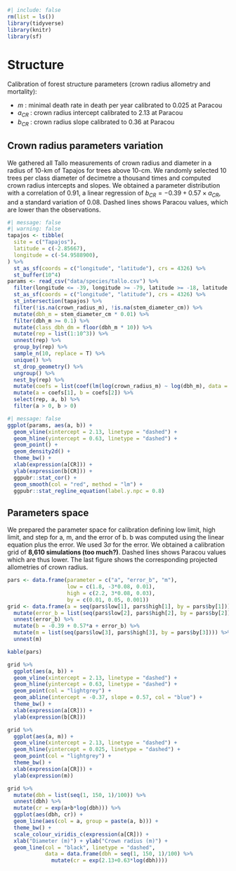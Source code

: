 ```r
#| include: false 
rm(list = ls())
library(tidyverse) 
library(knitr)
library(sf)
```

# Structure

Calibration of forest structure parameters (crown radius allometry and mortality):

-   $m$ : minimal death rate in death per year calibrated to 0.025 at Paracou
-   $a_{CR}$ : crown radius intercept calibrated to 2.13 at Paracou
-   $b_{CR}$ : crown radius slope calibrated to 0.36 at Paracou

## Crown radius parameters variation

We gathered all Tallo measurements of crown radius and diameter in a radius of 10-km of Tapajos for trees above 10-cm. We randomly selected 10 trees per class diameter of decimetre a thousand times and computed crown radius intercepts and slopes. We obtained a parameter distribution with a correlation of 0.91, a linear regression of $b_{CR} = -0.39+0.57 \times a_{CR}$, and a standard variation of 0.08. Dashed lines shows Paracou values, which are lower than the observations.

```r
#| message: false
#| warning: false
tapajos <- tibble(
  site = c("Tapajos"),
  latitude = c(-2.85667),
  longitude = c(-54.9588900),
) %>% 
  st_as_sf(coords = c("longitude", "latitude"), crs = 4326) %>% 
  st_buffer(10^4)
params <- read_csv("data/species/tallo.csv") %>% 
  filter(longitude <= -39, longitude >= -79, latitude >= -18, latitude <= 10) %>% 
  st_as_sf(coords = c("longitude", "latitude"), crs = 4326) %>% 
  st_intersection(tapajos) %>% 
  filter(!is.na(crown_radius_m), !is.na(stem_diameter_cm)) %>% 
  mutate(dbh_m = stem_diameter_cm * 0.01) %>% 
  filter(dbh_m >= 0.1) %>% 
  mutate(class_dbh_dm = floor(dbh_m * 10)) %>% 
  mutate(rep = list(1:10^3)) %>% 
  unnest(rep) %>% 
  group_by(rep) %>% 
  sample_n(10, replace = T) %>% 
  unique() %>%
  st_drop_geometry() %>% 
  ungroup() %>% 
  nest_by(rep) %>% 
  mutate(coefs = list(coef(lm(log(crown_radius_m) ~ log(dbh_m), data = data)))) %>% 
  mutate(a = coefs[1], b = coefs[2]) %>% 
  select(rep, a, b) %>% 
  filter(a > 0, b > 0)
```

```r
#| message: false
ggplot(params, aes(a, b)) +
  geom_vline(xintercept = 2.13, linetype = "dashed") +
  geom_hline(yintercept = 0.63, linetype = "dashed") +
  geom_point() +
  geom_density2d() +
  theme_bw() +
  xlab(expression(a[CR])) +
  ylab(expression(b[CR])) +
  ggpubr::stat_cor() +
  geom_smooth(col = "red", method = "lm") +
  ggpubr::stat_regline_equation(label.y.npc = 0.8)
```

## Parameters space

We prepared the parameter space for calibration defining low limit, high limit, and step for a, m, and the error of b. b was computed using the linear equation plus the error. We used $3 \sigma$ for the error. We obtained a calibration grid of **8,610 simulations (too much?)**. Dashed lines shows Paracou values which are thus lower. The last figure shows the corresponding projected allometries of crown radius.

```r
pars <- data.frame(parameter = c("a", "error_b", "m"),
                   low = c(1.8, -3*0.08, 0.01),
                   high = c(2.2, 3*0.08, 0.03),
                   by = c(0.01, 0.05, 0.001))
grid <- data.frame(a = seq(pars$low[1], pars$high[1], by = pars$by[1])) %>% 
  mutate(error_b = list(seq(pars$low[2], pars$high[2], by = pars$by[2]))) %>% 
  unnest(error_b) %>% 
  mutate(b = -0.39 + 0.57*a + error_b) %>% 
  mutate(m = list(seq(pars$low[3], pars$high[3], by = pars$by[3]))) %>% 
  unnest(m)
```

```r
kable(pars)
```

```r
grid %>% 
  ggplot(aes(a, b)) +
  geom_vline(xintercept = 2.13, linetype = "dashed") +
  geom_hline(yintercept = 0.63, linetype = "dashed") +
  geom_point(col = "lightgrey") +
  geom_abline(intercept = -0.37, slope = 0.57, col = "blue") +
  theme_bw() +
  xlab(expression(a[CR])) +
  ylab(expression(b[CR]))
```

```r
grid %>% 
  ggplot(aes(a, m)) +
  geom_vline(xintercept = 2.13, linetype = "dashed") +
  geom_hline(yintercept = 0.025, linetype = "dashed") +
  geom_point(col = "lightgrey") +
  theme_bw() +
  xlab(expression(a[CR])) +
  ylab(expression(m))
```

```r
grid %>% 
  mutate(dbh = list(seq(1, 150, 1)/100)) %>% 
  unnest(dbh) %>% 
  mutate(cr = exp(a+b*log(dbh))) %>% 
  ggplot(aes(dbh, cr)) +
  geom_line(aes(col = a, group = paste(a, b))) +
  theme_bw() +
  scale_colour_viridis_c(expression(a[CR])) +
  xlab("Diameter (m)") + ylab("Crown radius (m)") +
  geom_line(col = "black", linetype = "dashed",
            data = data.frame(dbh = seq(1, 150, 1)/100) %>% 
              mutate(cr = exp(2.13+0.63*log(dbh))))
```
